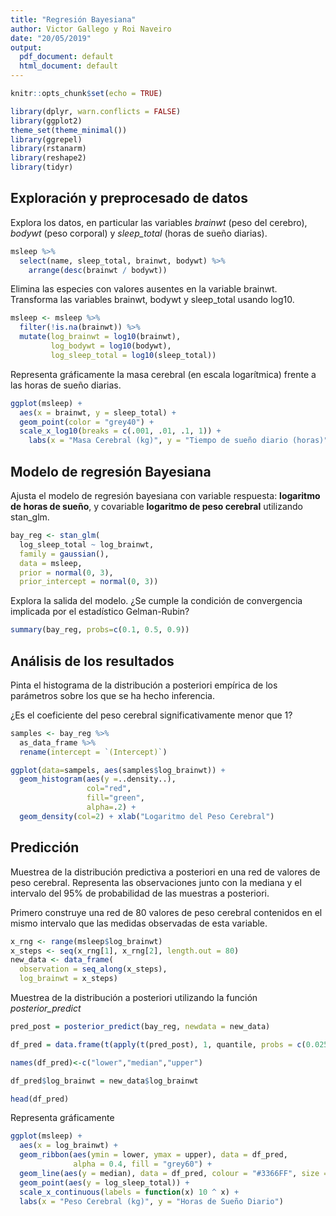```yaml
---
title: "Regresión Bayesiana"
author: Victor Gallego y Roi Naveiro
date: "20/05/2019"
output:
  pdf_document: default
  html_document: default
---
```


```r
knitr::opts_chunk$set(echo = TRUE)
```


```r
library(dplyr, warn.conflicts = FALSE)
library(ggplot2)
theme_set(theme_minimal())
library(ggrepel)
library(rstanarm)
library(reshape2)
library(tidyr)
```



## Exploración y preprocesado de datos

Explora los datos, en particular las variables *brainwt* (peso del cerebro), *bodywt* (peso corporal) y *sleep_total* (horas de sueño diarias).

```r
msleep %>% 
  select(name, sleep_total, brainwt, bodywt) %>% 
    arrange(desc(brainwt / bodywt))
```

Elimina las especies con valores ausentes en la variable brainwt. Transforma las variables brainwt, bodywt y sleep_total usando log10.

```r
msleep <- msleep %>% 
  filter(!is.na(brainwt)) %>% 
  mutate(log_brainwt = log10(brainwt), 
         log_bodywt = log10(bodywt), 
         log_sleep_total = log10(sleep_total))
```


Representa gráficamente la masa cerebral (en escala logarítmica) frente a las horas de sueño diarias.

```r
ggplot(msleep) + 
  aes(x = brainwt, y = sleep_total) + 
  geom_point(color = "grey40") +
  scale_x_log10(breaks = c(.001, .01, .1, 1)) + 
    labs(x = "Masa Cerebral (kg)", y = "Tiempo de sueño diario (horas)")
```

## Modelo de regresión Bayesiana


Ajusta el modelo de regresión bayesiana con variable respuesta: **logaritmo de horas de sueño**, y covariable **logaritmo de peso cerebral** utilizando stan_glm.
```r
bay_reg <- stan_glm(
  log_sleep_total ~ log_brainwt, 
  family = gaussian(), 
  data = msleep, 
  prior = normal(0, 3),
  prior_intercept = normal(0, 3))
```

Explora la salida del modelo. ¿Se cumple la condición de convergencia implicada por el estadístico Gelman-Rubin?
```r
summary(bay_reg, probs=c(0.1, 0.5, 0.9))
```

## Análisis de los resultados 

Pinta el histograma de la distribución a posteriori empírica de los parámetros sobre los que se ha hecho inferencia.

¿Es el coeficiente del peso cerebral significativamente menor que 1?

```r
samples <- bay_reg %>% 
  as_data_frame %>% 
  rename(intercept = `(Intercept)`)
```


```r
ggplot(data=sampels, aes(samples$log_brainwt)) + 
  geom_histogram(aes(y =..density..), 
                 col="red", 
                 fill="green", 
                 alpha=.2) + 
  geom_density(col=2) + xlab("Logaritmo del Peso Cerebral")
```

## Predicción

Muestrea de la distribución predictiva a posteriori en una red de valores de peso cerebral. Representa las observaciones junto con la mediana y el intervalo del 95% de probabilidad de las muestras a posteriori.

Primero construye una red de 80 valores de peso cerebral contenidos en el mismo intervalo que las medidas observadas de esta variable.

```r
x_rng <- range(msleep$log_brainwt) 
x_steps <- seq(x_rng[1], x_rng[2], length.out = 80)
new_data <- data_frame(
  observation = seq_along(x_steps), 
  log_brainwt = x_steps)
```


Muestrea de la distribución a posteriori utilizando la función *posterior_predict*
```r
pred_post = posterior_predict(bay_reg, newdata = new_data)

df_pred = data.frame(t(apply(t(pred_post), 1, quantile, probs = c(0.025, 0.5, 0.995), na.rm = TRUE)))

names(df_pred)<-c("lower","median","upper")

df_pred$log_brainwt = new_data$log_brainwt

head(df_pred)
```

Representa gráficamente

```r
ggplot(msleep) + 
  aes(x = log_brainwt) + 
  geom_ribbon(aes(ymin = lower, ymax = upper), data = df_pred, 
              alpha = 0.4, fill = "grey60") + 
  geom_line(aes(y = median), data = df_pred, colour = "#3366FF", size = 1) + 
  geom_point(aes(y = log_sleep_total)) + 
  scale_x_continuous(labels = function(x) 10 ^ x) +
  labs(x = "Peso Cerebral (kg)", y = "Horas de Sueño Diario")
```

